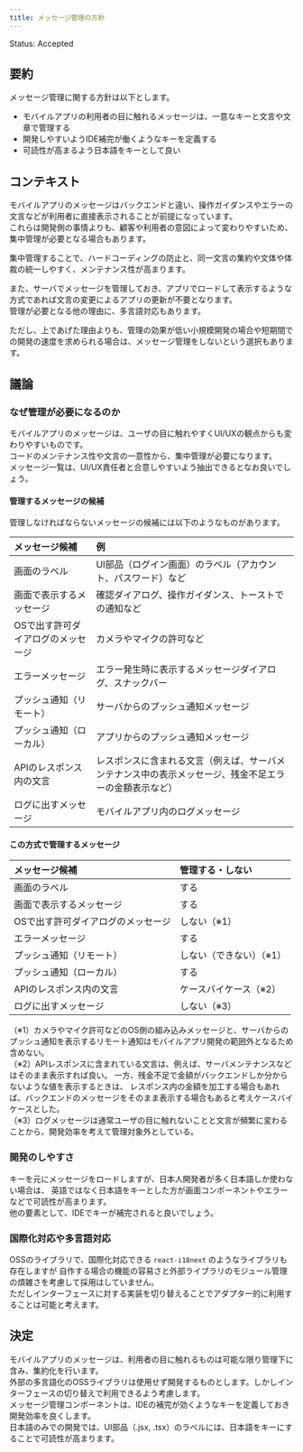 ```yaml
---
title: メッセージ管理の方針
---
```


Status: Accepted

<!--
Proposed: 提案中
Accepted: 採用
Rejected: 却下
Superseded: 廃止
-->

## 要約

メッセージ管理に関する方針は以下とします。

- モバイルアプリの利用者の目に触れるメッセージは、一意なキーと文言や文章で管理する
- 開発しやすいようIDE補完が働くようなキーを定義する
- 可読性が高まるよう日本語をキーとして良い

## コンテキスト

モバイルアプリのメッセージはバックエンドと違い、操作ガイダンスやエラーの文言などが利用者に直接表示されることが前提になっています。  
これらは開発側の事情よりも、顧客や利用者の意図によって変わりやすいため、集中管理が必要となる場合もあります。  

集中管理することで、ハードコーディングの防止と、同一文言の集約や文体や体裁の統一しやすく、メンテナンス性が高まります。  

また、サーバでメッセージを管理しておき、アプリでロードして表示するような方式であれば文言の変更によるアプリの更新が不要となります。  
管理が必要となる他の理由に、多言語対応もあります。

ただし、上であげた理由よりも、管理の効果が低い小規模開発の場合や短期間での開発の速度を求められる場合は、メッセージ管理をしないという選択もあります。

## 議論

### なぜ管理が必要になるのか

モバイルアプリのメッセージは、ユーザの目に触れやすくUI/UXの観点からも変わりやすいものです。  
コードのメンテナンス性や文言の一意性から、集中管理が必要になります。  
メッセージ一覧は、UI/UX責任者と合意しやすいよう抽出できるとなお良いでしょう。  

#### 管理するメッセージの候補

管理しなければならないメッセージの候補には以下のようなものがあります。  

|メッセージ候補|例|
|:--|:--|
|画面のラベル|UI部品（ログイン画面）のラベル（アカウント、パスワード）など|
|画面で表示するメッセージ|確認ダイアログ、操作ガイダンス、トーストでの通知など|
|OSで出す許可ダイアログのメッセージ|カメラやマイクの許可など|
|エラーメッセージ|エラー発生時に表示するメッセージダイアログ、スナックバー|
|プッシュ通知（リモート）|サーバからのプッシュ通知メッセージ|
|プッシュ通知（ローカル）|アプリからのプッシュ通知メッセージ|
|APIのレスポンス内の文言|レスポンスに含まれる文言（例えば、サーバメンテナンス中の表示メッセージ、残金不足エラーの金額表示など）|
|ログに出すメッセージ|モバイルアプリ内のログメッセージ|

#### この方式で管理するメッセージ

|メッセージ候補|管理する・しない|
|:--|:--|
|画面のラベル|する|
|画面で表示するメッセージ|する|
|OSで出す許可ダイアログのメッセージ|しない（※1）|
|エラーメッセージ|する|
|プッシュ通知（リモート）|しない（できない）（※1）|
|プッシュ通知（ローカル）|する|
|APIのレスポンス内の文言|ケースバイケース（※2）|
|ログに出すメッセージ|しない（※3）|

（※1）カメラやマイク許可などのOS側の組み込みメッセージと、サーバからのプッシュ通知を表示するリモート通知はモバイルアプリ開発の範囲外となるため含めない。  
（※2）APIレスポンスに含まれている文言は、例えば、サーバメンテナンスなどはそのまま表示すれば良い。
一方、残金不足で金額がバックエンドしか分からないような値を表示するときは、
レスポンス内の金額を加工する場合もあれば、バックエンドのメッセージをそのまま表示する場合もあると考えケースバイケースとした。  
（※3）ログメッセージは通常ユーザの目に触れないことと文言が頻繁に変わることから、開発効率を考えて管理対象外としている。  

### 開発のしやすさ

キーを元にメッセージをロードしますが、日本人開発者が多く日本語しか使わない場合は、
英語ではなく日本語をキーとした方が画面コンポーネントやエラーなどで可読性が高まります。  
他の要素として、IDEでキーが補完されると良いでしょう。

### 国際化対応や多言語対応

OSSのライブラリで、国際化対応できる `react-i18next` のようなライブラリも存在しますが
自作する場合の機能の容易さと外部ライブラリのモジュール管理の煩雑さを考慮して採用はしていません。  
ただしインターフェースに対する実装を切り替えることでアダプター的に利用することは可能と考えます。

## 決定

モバイルアプリのメッセージは、利用者の目に触れるものは可能な限り管理下に含み、集約化を行います。  
外部の多言語化のOSSライブラリは使用せず開発するものとします。しかしインターフェースの切り替えで利用できるよう考慮します。  
メッセージ管理コンポーネントは、IDEの補完が効くようなキーを定義しておき開発効率を良くします。  
日本語のみでの開発では、UI部品（.jsx, .tsx）のラベルには、日本語をキーにすることで可読性が高まります。  
